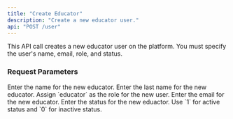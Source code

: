 ```yaml
---
title: "Create Educator"
description: "Create a new educator user."
api: "POST /user"
---
```


This API call creates a new educator user on the platform. You must specify the user's name, email, role, and status.

### Request Parameters

<ParamField body="firstName" type="string" required>
  Enter the name for the new educator.
</ParamField>

<ParamField body="lastName" type="string" required>
  Enter the last name for the new educator.
</ParamField>

<ParamField body="role" type="string" required>
  Assign `educator` as the role for the new user.
</ParamField>

<ParamField body="email" type="string" required>
  Enter the email for the new educator.
</ParamField>

<ParamField body="status" default="coursecode" type="string" required={false}>
  Enter the status for the new eduactor. Use `1` for active status and `0` for inactive status.
</ParamField>